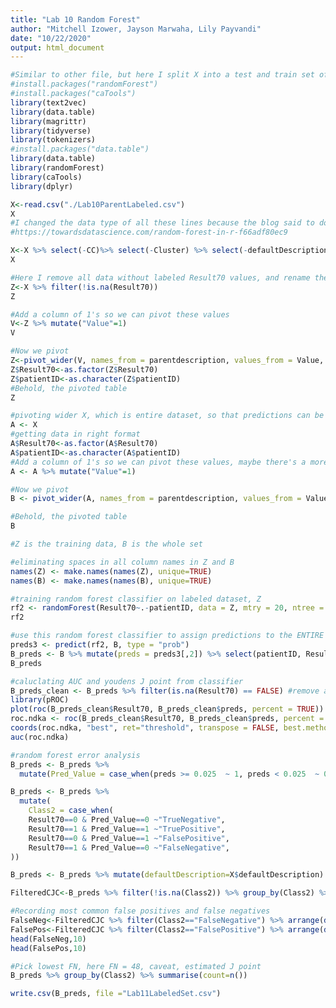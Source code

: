 ```yaml
---
title: "Lab 10 Random Forest"
author: "Mitchell Izower, Jayson Marwaha, Lily Payvandi"
date: "10/22/2020"
output: html_document
---
```


```r
#Similar to other file, but here I split X into a test and train set of data, and compare how we did.
#install.packages("randomForest")
#install.packages("caTools")
library(text2vec)
library(data.table)
library(magrittr)
library(tidyverse)
library(tokenizers)
#install.packages("data.table")
library(data.table)
library(randomForest)
library(caTools)
library(dplyr)
```

```r
X<-read.csv("./Lab10ParentLabeled.csv")  
X
#I changed the data type of all these lines because the blog said to do that
#https://towardsdatascience.com/random-forest-in-r-f66adf80ec9
```

```r
X<-X %>% select(-CC)%>% select(-Cluster) %>% select(-defaultDescription) %>% select(-conceptID) %>% select(-parentID)
X
```

```r
#Here I remove all data without labeled Result70 values, and rename the data Z
Z<-X %>% filter(!is.na(Result70))   
Z
```

```r
#Add a column of 1's so we can pivot these values
V<-Z %>% mutate("Value"=1) 
V
```

```r
#Now we pivot
Z<-pivot_wider(V, names_from = parentdescription, values_from = Value, values_fill = 0 )
Z$Result70<-as.factor(Z$Result70)
Z$patientID<-as.character(Z$patientID)
#Behold, the pivoted table
Z 

```

```r

#pivoting wider X, which is entire dataset, so that predictions can be made on all 9332 patients 
A <- X  
#getting data in right format
A$Result70<-as.factor(A$Result70)
A$patientID<-as.character(A$patientID)
#Add a column of 1's so we can pivot these values, maybe there's a more elegant way to do this w/ pivotwider but I don't know how
A <- A %>% mutate("Value"=1)

#Now we pivot
B <- pivot_wider(A, names_from = parentdescription, values_from = Value, values_fill = 0 ) 

#Behold, the pivoted table
B

```

```r
#Z is the training data, B is the whole set

#eliminating spaces in all column names in Z and B
names(Z) <- make.names(names(Z), unique=TRUE)
names(B) <- make.names(names(B), unique=TRUE)

#training random forest classifier on labeled dataset, Z
rf2 <- randomForest(Result70~.-patientID, data = Z, mtry = 20, ntree = 20)
rf2

#use this random forest classifier to assign predictions to the ENTIRE dataset of 9332 patients, B
preds3 <- predict(rf2, B, type = "prob")
B_preds <- B %>% mutate(preds = preds3[,2]) %>% select(patientID, Result70, preds)
B_preds

```

```r

#caluclating AUC and youdens J point from classifier
B_preds_clean <- B_preds %>% filter(is.na(Result70) == FALSE) #remove all NA values from Result70 column
library(pROC) 
plot(roc(B_preds_clean$Result70, B_preds_clean$preds, percent = TRUE))
roc.ndka <- roc(B_preds_clean$Result70, B_preds_clean$preds, percent = TRUE)
coords(roc.ndka, "best", ret="threshold", transpose = FALSE, best.method="youden")
auc(roc.ndka)

```

```r
#random forest error analysis
B_preds <- B_preds %>%
  mutate(Pred_Value = case_when(preds >= 0.025	~ 1, preds < 0.025	~ 0))

B_preds <- B_preds %>%
  mutate(
    Class2 = case_when(
    Result70==0 & Pred_Value==0 ~"TrueNegative",
    Result70==1 & Pred_Value==1 ~"TruePositive",
    Result70==0 & Pred_Value==1 ~"FalsePositive",
    Result70==1 & Pred_Value==0 ~"FalseNegative",
))

B_preds <- B_preds %>% mutate(defaultDescription=X$defaultDescription)

FilteredCJC<-B_preds %>% filter(!is.na(Class2)) %>% group_by(Class2) %>% summarise(Count=n()) %>% ungroup()

#Recording most common false positives and false negatives
FalseNeg<-FilteredCJC %>% filter(Class2=="FalseNegative") %>% arrange(desc(Count))
FalsePos<-FilteredCJC %>% filter(Class2=="FalsePositive") %>% arrange(desc(Count))
head(FalseNeg,10)
head(FalsePos,10)

#Pick lowest FN, here FN = 48, caveat, estimated J point
B_preds %>% group_by(Class2) %>% summarise(count=n())

write.csv(B_preds, file ="Lab11LabeledSet.csv")

```